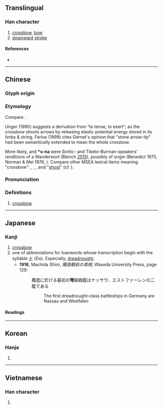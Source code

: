 {{character info/new}}
==Translingual==

===Han character===
{{Han char|rn=57|rad=弓|as=05|sn=8|four=47207|canj=VEN|ids=⿱奴弓}}

# [[crossbow]], [[bow]]
# [[downward]] [[stroke]]

====References====
* {{Han ref|kx=0358.030|dkj=09760|dj=0674.170|hdz=20994.050|uh=5F29|ud=24361|bh=A9B8|bd=43448}}

----

==Chinese==
{{zh-forms}}

===Glyph origin===
{{Han etym}}

===Etymology===
Compare {{cog|tbq-pro|*s-na||crossbow}}. 

Unger (1990) suggests a derivation from {{och-l|努}} "to tense, to exert"; as the crossbow shoots arrows by releasing elastic potential energy stored in its limbs & string. Ferlus (1999) cites Gernet's opinion that {{och-l|砮}} "stone arrow-tip" had been semantically extended to mean the whole crossbow.

More likely, {{och-l|弩}} and '''*s-na''' were Sinitic- and Tibeto-Burman-speakers' renditions of a {{w|Mainland Southeast Asia linguistic area|Mainland Southeast Asian}} Wanderwort (Blench [http://www.rogerblench.info/Archaeology/SE%20Asia/Blench%20AA%20prehistory%20final.pdf 2015]), possibly of {{der|zh|aav}} origin (Benedict 1975, Norman & Mei 1976, {{zh-ref|Schuessler 2007}}). Compare other MSEA lexical items meaning "crossbow": {{cog|mkh-pro|*snaʔ}}, {{cog|hmx-pro|*nhaᶜ}}, {{cog|tai-pro|*ʰnwɤ:ᶜ}}, and "[[shoot]]" {{cog|map-pro|*panaq}} (cf. {{cog|mkh-pro|*paɲʔ}}).

===Pronunciation===
{{zh-pron
|m=nǔ
|c=nou5
|h=pfs=
|md=
|mn=xm,qz:ló͘/zz:nó͘/xm:lō͘/qz:lǒ͘
|w=
|mc=y
|oc=y
|cat=
}}

===Definitions===
{{zh-hanzi}}

# [[crossbow]]

----

==Japanese==

===Kanji===
{{ja-kanji|grade=|rs=弓05}}

# [[crossbow]]
# one of abbreviations for loanwords whose transcription begin with the syllable [[ド]] (Do). Especially, [[dreadnought]].
#* '''1916''', Machida Shiro, ''獨逸戰前の真相'',  Waseda University Press, page 129:
#*: 獨逸に於ける最初の'''弩'''級戦艦はナッサウ、エストファーレンの二艦である
#*:: The first dreadnought-class battleships in Germany are Nassau and Westfalen

====Readings====
{{ja-readings
|goon=ぬ, の
|kanon=ど
|kun=いしゆみ-, おおゆみ-<おほゆみ-
}}

----

==Korean==

===Hanja===
{{ko-hanja|hangeul=노|eumhun=|rv=no|mr=no|y=no}}

# {{defn|lang=ko|sort=弓05}}

----

==Vietnamese==

===Han character===
{{vi-hantu|[[nỏ]], [[nỗ]], [[ná]], [[nõ]]|rs=弓05}}

# {{defn|lang=vi|sort=弓05}}